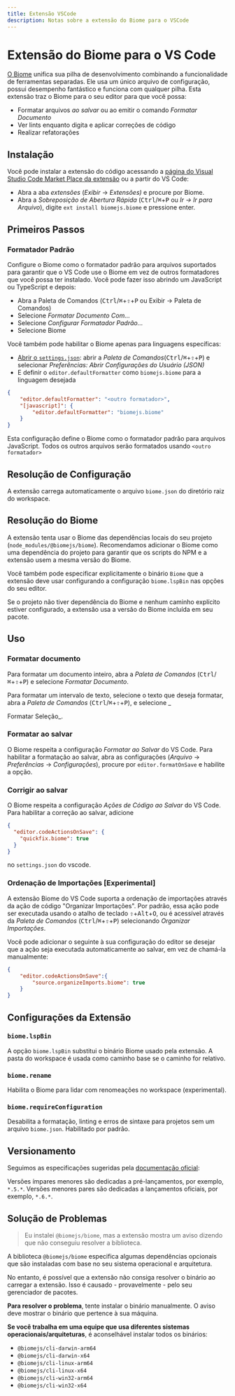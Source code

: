 ```yaml
---
title: Extensão VSCode
description: Notas sobre a extensão do Biome para o VSCode
---
```

# Extensão do Biome para o VS Code

[O Biome](https://biomejs.dev/) unifica sua pilha de desenvolvimento combinando a funcionalidade de ferramentas separadas. Ele usa um único arquivo de configuração, possui desempenho fantástico e funciona com qualquer pilha. Esta extensão traz o Biome para o seu editor para que você possa:

- Formatar arquivos *ao salvar* ou ao emitir o comando *Formatar Documento*
- Ver lints enquanto digita e aplicar correções de código
- Realizar refatorações

## Instalação

Você pode instalar a extensão do código acessando a [página do Visual Studio Code Market Place da extensão](https://marketplace.visualstudio.com/items?itemName=biomejs.biome) ou a partir do VS Code:

- Abra a aba *extensões* (_Exibir_ → _Extensões)_ e procure por Biome.
- Abra a _Sobreposição de Abertura Rápida_ (<kbd>Ctrl</kbd>/<kbd title="Cmd">⌘</kbd>+<kbd>P</kbd> ou _Ir -> Ir para Arquivo_), digite `ext install biomejs.biome` e pressione enter.

## Primeiros Passos

### Formatador Padrão

Configure o Biome como o formatador padrão para arquivos suportados para garantir que o VS Code use o Biome em vez de outros formatadores que você possa ter instalado. Você pode fazer isso abrindo um JavaScript ou TypeScript e depois:

- Abra a Paleta de Comandos (<kbd>Ctrl</kbd>/<kbd title="Cmd">⌘</kbd>+<kbd title="Shift">⇧</kbd>+<kbd>P</kbd> ou Exibir → Paleta de Comandos)
- Selecione _Formatar Documento Com…_
- Selecione _Configurar Formatador Padrão…_
- Selecione Biome

Você também pode habilitar o Biome apenas para linguagens específicas:

- [Abrir o `settings.json`](https://code.visualstudio.com/docs/getstarted/settings#_settingsjson): abrir a _Paleta de Comandos_(<kbd>Ctrl</kbd>/<kbd title="Cmd">⌘</kbd>+<kbd title="Shift">⇧</kbd>+<kbd>P</kbd>) e selecionar _Preferências: Abrir Configurações do Usuário (JSON)_
- E definir o `editor.defaultFormatter` como `biomejs.biome` para a linguagem desejada

```json title="settings.json"
{
	"editor.defaultFormatter": "<outro formatador>",
	"[javascript]": {
		"editor.defaultFormatter": "biomejs.biome"
	}
}
```

Esta configuração define o Biome como o formatador padrão para arquivos JavaScript. Todos os outros arquivos serão formatados usando `<outro formatador>`

## Resolução de Configuração

A extensão carrega automaticamente o arquivo `biome.json` do diretório raiz do workspace.

## Resolução do Biome

A extensão tenta usar o Biome das dependências locais do seu projeto (`node_modules/@biomejs/biome`). Recomendamos adicionar o Biome como uma dependência do projeto para garantir que os scripts do NPM e a extensão usem a mesma versão do Biome.

Você também pode especificar explicitamente o binário `Biome` que a extensão deve usar configurando a configuração `biome.lspBin` nas opções do seu editor.

Se o projeto não tiver dependência do Biome e nenhum caminho explícito estiver configurado, a extensão usa a versão do Biome incluída em seu pacote.

## Uso

### Formatar documento

Para formatar um documento inteiro, abra a _Paleta de Comandos_ (<kbd>Ctrl</kbd>/<kbd title="Cmd">⌘</kbd>+<kbd title="Shift">⇧</kbd>+<kbd>P</kbd>) e selecione _Formatar Documento_.

Para formatar um intervalo de texto, selecione o texto que deseja formatar, abra a _Paleta de Comandos_ (<kbd>Ctrl</kbd>/<kbd title="Cmd">⌘</kbd>+<kbd title="Shift">⇧</kbd>+<kbd>P</kbd>), e selecione _

Formatar Seleção_.

### Formatar ao salvar

O Biome respeita a configuração _Formatar ao Salvar_ do VS Code. Para habilitar a formatação ao salvar, abra as configurações (_Arquivo_ -> _Preferências_ -> _Configurações_), procure por `editor.formatOnSave` e habilite a opção.

### Corrigir ao salvar

O Biome respeita a configuração _Ações de Código ao Salvar_ do VS Code. Para habilitar a correção ao salvar, adicione


```json title="settings.json"
{
  "editor.codeActionsOnSave": {
    "quickfix.biome": true
  }
}
```

no `settings.json` do vscode.

### Ordenação de Importações [Experimental]

A extensão Biome do VS Code suporta a ordenação de importações através da ação de código "Organizar Importações". Por padrão, essa ação pode ser executada usando o atalho de teclado <kbd title="Shift">⇧</kbd>+<kbd>Alt</kbd>+<kbd>O</kbd>, ou é acessível através da _Paleta de Comandos_ (<kbd>Ctrl</kbd>/<kbd title="Cmd">⌘</kbd>+<kbd title="Shift">⇧</kbd>+<kbd>P</kbd>) selecionando _Organizar Importações_.

Você pode adicionar o seguinte à sua configuração do editor se desejar que a ação seja executada automaticamente ao salvar, em vez de chamá-la manualmente:

```json title="settings.json"
{
	"editor.codeActionsOnSave":{
		"source.organizeImports.biome": true
	}
}
```

## Configurações da Extensão

### `biome.lspBin`

A opção `biome.lspBin` substitui o binário Biome usado pela extensão.
A pasta do workspace é usada como caminho base se o caminho for relativo.

### `biome.rename`

Habilita o Biome para lidar com renomeações no workspace (experimental).

### `biome.requireConfiguration`

Desabilita a formatação, linting e erros de sintaxe para projetos sem um arquivo `biome.json`.
Habilitado por padrão.

## Versionamento

Seguimos as especificações sugeridas pela [documentação oficial](https://code.visualstudio.com/api/working-with-extensions/publishing-extension#prerelease-extensions):

Versões ímpares menores são dedicadas a pré-lançamentos, por exemplo, `*.5.*`.
Versões menores pares são dedicadas a lançamentos oficiais, por exemplo, `*.6.*`.


## Solução de Problemas

> Eu instalei `@biomejs/biome`, mas a extensão mostra um aviso dizendo que não conseguiu resolver a biblioteca.

A biblioteca `@biomejs/biome` especifica algumas dependências opcionais que são instaladas com base no seu sistema operacional e arquitetura.

No entanto, é possível que a extensão não consiga resolver o binário ao carregar a extensão. Isso é causado - provavelmente - pelo seu gerenciador de pacotes.

**Para resolver o problema**, tente instalar o binário manualmente. O aviso deve mostrar o binário que pertence à sua máquina.

**Se você trabalha em uma equipe que usa diferentes sistemas operacionais/arquiteturas**, é aconselhável instalar todos os binários:

- `@biomejs/cli-darwin-arm64`
- `@biomejs/cli-darwin-x64`
- `@biomejs/cli-linux-arm64`
- `@biomejs/cli-linux-x64`
- `@biomejs/cli-win32-arm64`
- `@biomejs/cli-win32-x64`
